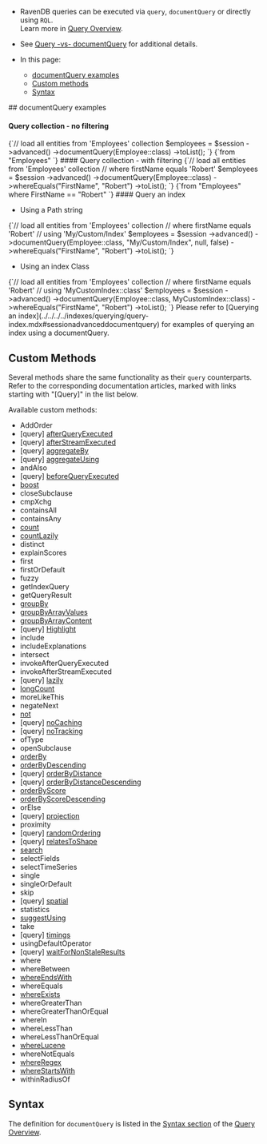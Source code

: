 
<Admonition type="note" title="">

* RavenDB queries can be executed via `query`, `documentQuery` or directly using `RQL`.  
  Learn more in [Query Overview](../../../../client-api/session/querying/how-to-query.mdx).

* See [Query -vs- documentQuery](../../../../client-api/session/querying/document-query/query-vs-document-query.mdx) 
  for additional details.

* In this page:
  * [documentQuery examples](../../../../client-api/session/querying/document-query/what-is-document-query.mdx#documentquery-examples)
  * [Custom methods](../../../../client-api/session/querying/document-query/what-is-document-query.mdx#custom-methods)
  * [Syntax](../../../../client-api/session/querying/document-query/what-is-document-query.mdx#syntax)

</Admonition>
## documentQuery examples

#### Query collection - no filtering

<Tabs groupId='languageSyntax'>
<TabItem value="documentQuery" label="documentQuery">
<CodeBlock language="php">
{`// load all entities from 'Employees' collection
$employees = $session
    ->advanced()
    ->documentQuery(Employee::class)
    ->toList();
`}
</CodeBlock>
</TabItem>
<TabItem value="RQL" label="RQL">
<CodeBlock language="sql">
{`from "Employees"
`}
</CodeBlock>
</TabItem>
</Tabs>
#### Query collection - with filtering

<Tabs groupId='languageSyntax'>
<TabItem value="documentQuery" label="documentQuery">
<CodeBlock language="php">
{`// load all entities from 'Employees' collection
// where firstName equals 'Robert'
$employees = $session
    ->advanced()
    ->documentQuery(Employee::class)
    ->whereEquals("FirstName", "Robert")
    ->toList();
`}
</CodeBlock>
</TabItem>
<TabItem value="RQL" label="RQL">
<CodeBlock language="sql">
{`from "Employees" where FirstName == "Robert"
`}
</CodeBlock>
</TabItem>
</Tabs>
#### Query an index

* Using a Path string
<TabItem value="documentQuery_4" label="documentQuery_4">
<CodeBlock language="php">
{`// load all entities from 'Employees' collection
// where firstName equals 'Robert'
// using 'My/Custom/Index'
$employees = $session
    ->advanced()
    ->documentQuery(Employee::class, "My/Custom/Index", null, false)
    ->whereEquals("FirstName", "Robert")
    ->toList();
`}
</CodeBlock>
</TabItem>

* Using an index Class
<TabItem value="documentQuery_5" label="documentQuery_5">
<CodeBlock language="php">
{`// load all entities from 'Employees' collection
// where firstName equals 'Robert'
// using 'MyCustomIndex::class'
$employees = $session
    ->advanced()
    ->documentQuery(Employee::class, MyCustomIndex::class)
    ->whereEquals("FirstName", "Robert")
    ->toList();
`}
</CodeBlock>
</TabItem>

<Admonition type="note" title="">
Please refer to [Querying an index](../../../../indexes/querying/query-index.mdx#sessionadvanceddocumentquery) for examples of querying an index using a documentQuery.
</Admonition>



## Custom Methods

<Admonition type="note" title="">

Several methods share the same functionality as their `query` counterparts.  
Refer to the corresponding documentation articles, marked with links starting with "[Query]" in the list below.

</Admonition>

Available custom methods:   

- AddOrder
- [query] [afterQueryExecuted](../../../../client-api/session/querying/how-to-customize-query.mdx#afterqueryexecuted)
- [query] [afterStreamExecuted](../../../../client-api/session/querying/how-to-customize-query.mdx#afterstreamexecuted)
- [query] [aggregateBy](../../../../client-api/session/querying/how-to-perform-a-faceted-search.mdx)
- [query] [aggregateUsing](../../../../client-api/session/querying/how-to-perform-a-faceted-search.mdx)
- andAlso
- [query] [beforeQueryExecuted](../../../../client-api/session/querying/how-to-customize-query.mdx#beforequeryexecuted)
- [boost](../../../../client-api/session/querying/text-search/boost-search-results.mdx)
- closeSubclause
- cmpXchg
- containsAll
- containsAny
- [count](../../../../client-api/session/querying/how-to-count-query-results.mdx)
- [countLazily](../../../../client-api/session/querying/how-to-perform-queries-lazily.mdx#lazy-count-query)
- distinct
- explainScores
- first
- firstOrDefault
- fuzzy
- getIndexQuery
- getQueryResult
- [groupBy](../../../../client-api/session/querying/how-to-perform-group-by-query.mdx)
- [groupByArrayValues](../../../../client-api/session/querying/how-to-perform-group-by-query.mdx#by-array-values)
- [groupByArrayContent](../../../../client-api/session/querying/how-to-perform-group-by-query.mdx#by-array-content)
- [query] [Highlight](../../../../client-api/session/querying/text-search/highlight-query-results.mdx)
- include
- includeExplanations
- intersect
- invokeAfterQueryExecuted
- invokeAfterStreamExecuted
- [query] [lazily](../../../../client-api/session/querying/how-to-perform-queries-lazily.mdx)
- [longCount](../../../../client-api/session/querying/how-to-count-query-results.mdx)
- moreLikeThis
- negateNext
- [not](../../../../client-api/session/querying/document-query/how-to-use-not-operator.mdx)
- [query] [noCaching](../../../../client-api/session/querying/how-to-customize-query.mdx#nocaching)
- [query] [noTracking](../../../../client-api/session/querying/how-to-customize-query.mdx#notracking)
- ofType
- openSubclause
- [orderBy](../../../../client-api/session/querying/sort-query-results.mdx)
- [orderByDescending](../../../../client-api/session/querying/sort-query-results.mdx)
- [query] [orderByDistance](../../../../client-api/session/querying/how-to-make-a-spatial-query.mdx#orderbydistance)
- [query] [orderByDistanceDescending](../../../../client-api/session/querying/how-to-make-a-spatial-query.mdx#orderbydistancedesc)
- [orderByScore](../../../../client-api/session/querying/sort-query-results.mdx#order-by-score)
- [orderByScoreDescending](../../../../client-api/session/querying/sort-query-results.mdx#order-by-score)
- orElse
- [query] [projection](../../../../client-api/session/querying/how-to-customize-query.mdx#projection)
- proximity
- [query] [randomOrdering](../../../../client-api/session/querying/how-to-customize-query.mdx#randomordering)
- [query] [relatesToShape](../../../../client-api/session/querying/how-to-make-a-spatial-query.mdx#search-by-shape)
- [search](../../../../client-api/session/querying/text-search/full-text-search.mdx)
- selectFields
- selectTimeSeries
- single
- singleOrDefault
- skip
- [query] [spatial](../../../../client-api/session/querying/how-to-make-a-spatial-query.mdx)
- statistics
- [suggestUsing](../../../../client-api/session/querying/how-to-work-with-suggestions.mdx)
- take
- [query] [timings](../../../../client-api/session/querying/how-to-customize-query.mdx#timings)
- usingDefaultOperator
- [query] [waitForNonStaleResults](../../../../client-api/session/querying/how-to-customize-query.mdx#waitfornonstaleresults)
- where
- whereBetween
- [whereEndsWith](../../../../client-api/session/querying/text-search/ends-with-query.mdx)
- whereEquals
- [whereExists](../../../../client-api/session/querying/how-to-filter-by-field.mdx)
- whereGreaterThan
- whereGreaterThanOrEqual
- whereIn
- whereLessThan
- whereLessThanOrEqual
- [whereLucene](../../../../client-api/session/querying/document-query/how-to-use-lucene.mdx)
- whereNotEquals
- [whereRegex](../../../../client-api/session/querying/text-search/using-regex.mdx)
- [whereStartsWith](../../../../client-api/session/querying/text-search/starts-with-query.mdx)
- withinRadiusOf



## Syntax

The definition for `documentQuery` is listed in the [Syntax section](../../../../client-api/session/querying/how-to-query.mdx#syntax) 
of the [Query Overview](../../../../client-api/session/querying/how-to-query.mdx).




